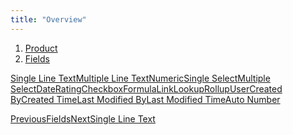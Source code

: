 ```yaml
---
title: "Overview"
---
```


1. [Product](/product)
2. [Fields](/product/fields)

[Single Line Text](/product/fields/field-type/single-line-text)[Multiple Line Text](/product/fields/field-type/multiple-line-text)[Numeric](/product/fields/field-type/numeric)[Single Select](/product/fields/field-type/single-select)[Multiple Select](/product/fields/field-type/multiple-select)[Date](/product/fields/field-type/date)[Rating](/product/fields/field-type/rating)[Checkbox](/product/fields/field-type/checkbox)[Formula](/product/fields/field-type/formula)[Link](/product/fields/field-type/link)[Lookup](/product/fields/field-type/lookup)[Rollup](/product/fields/field-type/rollup)[User](/product/fields/field-type/user)[Created By](/product/fields/field-type/created-by)[Created Time](/product/fields/field-type/created-time)[Last Modified By](/product/fields/field-type/last-modified-by)[Last Modified Time](/product/fields/field-type/last-modified-time)[Auto Number](/product/fields/field-type/auto-number)

[PreviousFields](/product/fields)[NextSingle Line Text](/product/fields/field-type/single-line-text)
